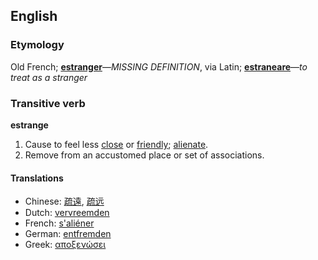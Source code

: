 ==English==
===Etymology===
Old French; '''[[estranger]]'''&mdash;''MISSING DEFINITION'', via Latin; '''[[estraneare]]'''&mdash;''to treat as a stranger''

{{etystub}}

===Transitive verb===
'''estrange'''

# Cause to feel less [[close]] or [[friendly]]; [[alienate]].
# Remove from an accustomed place or set of associations.

====Translations====
*Chinese: [[疏遠]], [[疏远]]
*Dutch: [[vervreemden]]
*French: [[s'aliéner]]
*German: [[entfremden]]
*Greek: [[αποξενώσει]]